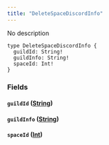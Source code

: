 ```yaml
---
title: "DeleteSpaceDiscordInfo"
---
```


No description

```
type DeleteSpaceDiscordInfo {
  guildId: String!
  guildInfo: String!
  spaceId: Int!
}

```

### Fields[](#fields "Direct link to heading")

#### `guildId` ([String](/developer/graphql-api/references/scalars/string))[](#guildid-string "Direct link to heading")

#### `guildInfo` ([String](/developer/graphql-api/references/scalars/string))[](#guildinfo-string "Direct link to heading")

#### `spaceId` ([Int](/developer/graphql-api/references/scalars/int))[](#spaceid-int "Direct link to heading")